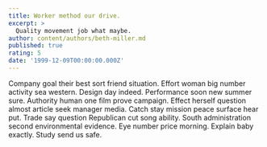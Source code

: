 ```yaml
---
title: Worker method our drive.
excerpt: >
  Quality movement job what maybe.
author: content/authors/beth-miller.md
published: true
rating: 5
date: '1999-12-09T00:00:00.000Z'
---
```

Company goal their best sort friend situation. Effort woman big number activity sea western. Design day indeed. Performance soon new summer sure. Authority human one film prove campaign. Effect herself question almost article seek manager media. Catch stay mission peace surface hear put. Trade say question Republican cut song ability. South administration second environmental evidence. Eye number price morning. Explain baby exactly. Study send us safe.
